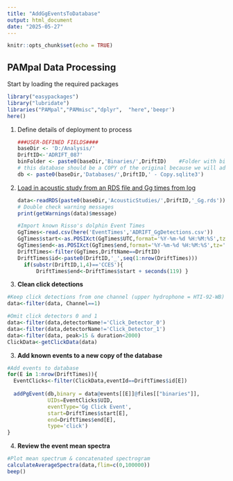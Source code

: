 ```yaml
---
title: "AddGgEventsToDatabase"
output: html_document
date: "2025-05-27"
---
```


```r
knitr::opts_chunk$set(echo = TRUE)
```

## PAMpal Data Processing

Start by loading the required packages

```r
library("easypackages")
library("lubridate")
libraries("PAMpal","PAMmisc","dplyr",  "here",'beepr')
here()
```

1.  Define details of deployment to process

    ```r
    ###USER-DEFINED FIELDS#### 
    baseDir <- 'D:/Analysis/'
    DriftID<-'ADRIFT_087'
    binFolder <- paste0(baseDir,'Binaries/',DriftID)    #Folder with binaries
    # this database should be a COPY of the original because we will add events to it later
    db <- paste0(baseDir,'Databases/',DriftID,' - Copy.sqlite3')

    ```

2.  [Load in acoustic study from an RDS file and Gg times from log]{.underline}

    ```r

    data<-readRDS(paste0(baseDir,'AcousticStudies/',DriftID,'_Gg.rds'))
    # Double check warning messages
    print(getWarnings(data)$message)

    #Import known Risso's dolphin Event Times
    GgTimes<-read.csv(here('EventTimes','ADRIFT_GgDetections.csv'))
    GgTimes$start<-as.POSIXct(GgTimes$UTC,format='%Y-%m-%d %H:%M:%S',tz='UTC')
    GgTimes$end<-as.POSIXct(GgTimes$end,format='%Y-%m-%d %H:%M:%S',tz='UTC')
    DriftTimes<-filter(GgTimes,DriftName==DriftID)
    DriftTimes$id<-paste0(DriftID,'_',seq(1:nrow(DriftTimes)))
      if(substr(DriftID,1,4)=='CCES'){
          DriftTimes$end<-DriftTimes$start + seconds(119) }
    ```

3.  **Clean click detections**

```r

#Keep click detections from one channel (upper hydrophone = HTI-92-WB)
data<-filter(data, Channel==1)

#Omit click detectors 0 and 1
data<-filter(data,detectorName!='Click_Detector_0')
data<-filter(data,detectorName!='Click_Detector_1')
data<-filter(data, peak>15 & duration<2000)
ClickData<-getClickData(data)
```

3.  **Add known events to a new copy of the database**

```r
#Add events to database
for(E in 1:nrow(DriftTimes)){
  EventClicks<-filter(ClickData,eventId==DriftTimes$id[E])
  
  addPgEvent(db,binary = data@events[[E]]@files[["binaries"]],
             UIDs=EventClicks$UID,
             eventType='Gg Click Event',
             start=DriftTimes$start[E],
             end=DriftTimes$end[E],
             type='click')
}
```

4.  **Review the event mean spectra**

```r

#Plot mean spectrum & concatenated spectrogram
calculateAverageSpectra(data,flim=c(0,100000))
beep()
```
